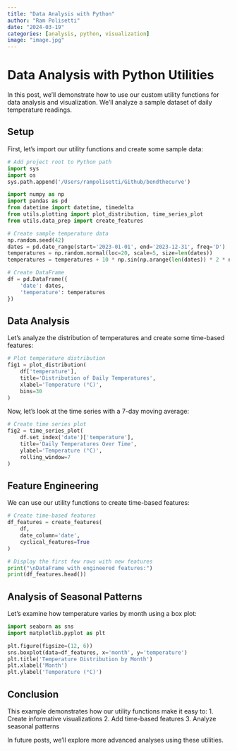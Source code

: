 ```yaml
---
title: "Data Analysis with Python"
author: "Ram Polisetti"
date: "2024-03-19"
categories: [analysis, python, visualization]
image: "image.jpg"
---
```


# Data Analysis with Python Utilities

In this post, we'll demonstrate how to use our custom utility functions for data analysis and visualization. We'll analyze a sample dataset of daily temperature readings.

## Setup

First, let's import our utility functions and create some sample data:

```python
# Add project root to Python path
import sys
import os
sys.path.append('/Users/rampolisetti/Github/bendthecurve')

import numpy as np
import pandas as pd
from datetime import datetime, timedelta
from utils.plotting import plot_distribution, time_series_plot
from utils.data_prep import create_features

# Create sample temperature data
np.random.seed(42)
dates = pd.date_range(start='2023-01-01', end='2023-12-31', freq='D')
temperatures = np.random.normal(loc=20, scale=5, size=len(dates))
temperatures = temperatures + 10 * np.sin(np.arange(len(dates)) * 2 * np.pi / 365)  # Add seasonal pattern

# Create DataFrame
df = pd.DataFrame({
    'date': dates,
    'temperature': temperatures
})
```

## Data Analysis

Let's analyze the distribution of temperatures and create some time-based features:

```python
# Plot temperature distribution
fig1 = plot_distribution(
    df['temperature'],
    title='Distribution of Daily Temperatures',
    xlabel='Temperature (°C)',
    bins=30
)
```

Now, let's look at the time series with a 7-day moving average:

```python
# Create time series plot
fig2 = time_series_plot(
    df.set_index('date')['temperature'],
    title='Daily Temperatures Over Time',
    ylabel='Temperature (°C)',
    rolling_window=7
)
```

## Feature Engineering

We can use our utility functions to create time-based features:

```python
# Create time-based features
df_features = create_features(
    df,
    date_column='date',
    cyclical_features=True
)

# Display the first few rows with new features
print("\nDataFrame with engineered features:")
print(df_features.head())
```

## Analysis of Seasonal Patterns

Let's examine how temperature varies by month using a box plot:

```python
import seaborn as sns
import matplotlib.pyplot as plt

plt.figure(figsize=(12, 6))
sns.boxplot(data=df_features, x='month', y='temperature')
plt.title('Temperature Distribution by Month')
plt.xlabel('Month')
plt.ylabel('Temperature (°C)')
```

## Conclusion

This example demonstrates how our utility functions make it easy to:
1. Create informative visualizations
2. Add time-based features
3. Analyze seasonal patterns

In future posts, we'll explore more advanced analyses using these utilities.
